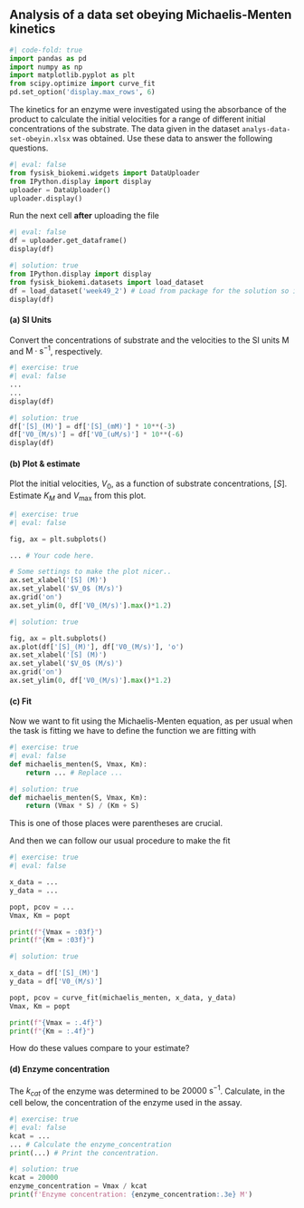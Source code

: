 ## Analysis of a data set obeying Michaelis-Menten kinetics

```python
#| code-fold: true
import pandas as pd
import numpy as np
import matplotlib.pyplot as plt
from scipy.optimize import curve_fit
pd.set_option('display.max_rows', 6)
```

The kinetics for an enzyme were investigated using the absorbance of the product 
to calculate the initial velocities for a range of different initial concentrations
of the substrate. The data given in the dataset `analys-data-set-obeyin.xlsx` was obtained. 
Use these data to answer the following questions.

```python
#| eval: false
from fysisk_biokemi.widgets import DataUploader
from IPython.display import display 
uploader = DataUploader()
uploader.display()
```

Run the next cell **after** uploading the file

```python
#| eval: false
df = uploader.get_dataframe()
display(df)
```

```python
#| solution: true
from IPython.display import display 
from fysisk_biokemi.datasets import load_dataset
df = load_dataset('week49_2') # Load from package for the solution so it doesn't require to interact.
display(df)
```

#### (a) SI Units
Convert the concentrations of substrate and the velocities to the SI units 
$\text{M}$ and $\text{M}\cdot\text{s}^{-1}$, respectively.

```python
#| exercise: true
#| eval: false
...
...
display(df)
```

```python
#| solution: true
df['[S]_(M)'] = df['[S]_(mM)'] * 10**(-3)
df['V0_(M/s)'] = df['V0_(uM/s)'] * 10**(-6)
display(df)
```

#### (b) Plot & estimate
Plot the initial velocities, $V_0$, as a function of substrate concentrations, $[S]$. 
Estimate $K_M$ and $V_\mathrm{max}$ from this plot. 

```python
#| exercise: true
#| eval: false

fig, ax = plt.subplots()

... # Your code here. 

# Some settings to make the plot nicer..
ax.set_xlabel('[S] (M)')
ax.set_ylabel('$V_0$ (M/s)')
ax.grid('on')
ax.set_ylim(0, df['V0_(M/s)'].max()*1.2)

```

```python
#| solution: true

fig, ax = plt.subplots()
ax.plot(df['[S]_(M)'], df['V0_(M/s)'], 'o')
ax.set_xlabel('[S] (M)')
ax.set_ylabel('$V_0$ (M/s)')
ax.grid('on')
ax.set_ylim(0, df['V0_(M/s)'].max()*1.2)
```

#### (c) Fit

Now we want to fit using the Michaelis-Menten equation, as per usual when the
task is fitting we have to define the function we are fitting with

```python
#| exercise: true
#| eval: false
def michaelis_menten(S, Vmax, Km):
    return ... # Replace ...
```

```python
#| solution: true
def michaelis_menten(S, Vmax, Km):
    return (Vmax * S) / (Km + S)
```

::: {.callout-caution}

This is one of those places were parentheses are crucial.

::: 

And then we can follow our usual procedure to make the fit

```python
#| exercise: true
#| eval: false

x_data = ...
y_data = ...

popt, pcov = ...
Vmax, Km = popt

print(f"{Vmax = :03f}")
print(f"{Km = :03f}")
```

```python
#| solution: true

x_data = df['[S]_(M)']
y_data = df['V0_(M/s)']

popt, pcov = curve_fit(michaelis_menten, x_data, y_data)
Vmax, Km = popt

print(f"{Vmax = :.4f}")
print(f"{Km = :.4f}")
```

How do these values compare to your estimate? 

#### (d) Enzyme concentration

The $k_{cat}$ of the enzyme was determined to be $20000 \ \text{s}^{-1}$. 
Calculate, in the cell below, the concentration of the enzyme used in the assay.

```python
#| exercise: true
#| eval: false
kcat = ...
... # Calculate the enzyme_concentration
print(...) # Print the concentration.
```

```python
#| solution: true
kcat = 20000
enzyme_concentration = Vmax / kcat 
print(f'Enzyme concentration: {enzyme_concentration:.3e} M')
```